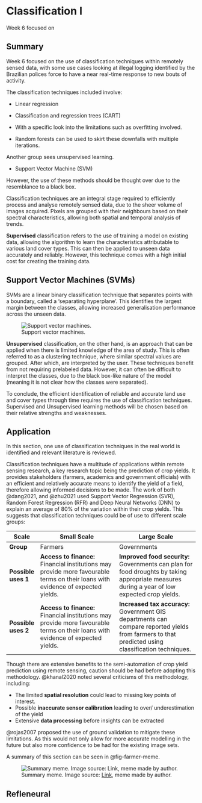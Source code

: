 # Classification I

Week 6 focused on

## Summary

Week 6 focused on the use of classification techniques within remotely sensed data, with some use cases looking at illegal logging identified by the Brazilian polices force to have a near real-time response to new bouts of activity.

The classification techniques included involve: 

- Linear regression 
-  Classification and regression trees (CART) 
  -  With a specific look into the limitations such as overfitting involved. 

- Random forests can be used to skirt these downfalls with multiple iterations.



Another group sees unsupervised learning.

- Support Vector Machine (SVM)



However, the use of these methods should be thought over due to the resemblance to a black box.

Classification techniques are an integral stage required to efficiently process and analyse remotely sensed data, due to the sheer volume of images acquired. Pixels are grouped with their neighbours based on their spectral characteristics, allowing both spatial and temporal analysis of trends.

**Supervised** classification refers to the use of training a model on existing data, allowing the algorithm to learn the characteristics attributable to various land cover types. This can then be applied to unseen data accurately and reliably. However, this technique comes with a high initial cost for creating the training data.

::: callout-tip
## Support Vector Machines (SVMs)

SVMs are a linear binary classification technique that separates points with a boundary, called a 'separating hyperplane'. This identifies the largest margin between the classes, allowing increased generalisation performance across the unseen data.

![Support vector machines.](https://editor.analyticsvidhya.com/uploads/729834.png){#fig-svm}
:::

**Unsupervised** classification, on the other hand, is an approach that can be applied when there is limited knowledge of the area of study. This is often referred to as a clustering technique, where similar spectral values are grouped. After which, are interpreted by the user. These techniques benefit from not requiring prelabeled data. However, it can often be difficult to interpret the classes, due to the black box-like nature of the model (meaning it is not clear how the classes were separated).

To conclude, the efficient identification of reliable and accurate land use and cover types through time requires the use of classification techniques. Supervised and Unsupervised learning methods will be chosen based on their relative strengths and weaknesses.

## Application

In this section, one use of classification techniques in the real world is identified and relevant literature is reviewed.

Classification techniques have a multitude of applications within remote sensing research, a key research topic being the prediction of crop yields. It provides stakeholders (farmers, academics and government officials) with an efficient and relatively accurate means to identify the yield of a field, therefore allowing informed decisions to be made. The work of both @dang2021, and @zhu2021 used Support Vector Regression (SVR), Random Forest Regression (RFR) and Deep Neural Networks (DNN) to explain an average of 80% of the variation within their crop yields. This suggests that classification techniques could be of use to different scale groups:

| Scale               | Small Scale                                                  | Large Scale                                                  |
| ------------------- | ------------------------------------------------------------ | ------------------------------------------------------------ |
| **Group**           | Farmers                                                      | Governments                                                  |
| **Possible uses 1** | **Access to finance:** Financial institutions may provide more favourable terms on their loans with evidence of expected yields. | **Improved food security:** Governments can plan for food droughts by taking appropriate measures during a year of low expected crop yields. |
| **Possible uses 2** | **Access to finance:** Financial institutions may provide more favourable terms on their loans with evidence of expected yields. | **Increased tax accuracy:** Government GIS departments can compare reported yields from farmers to that predicted using classification techniques. |

Though there are extensive benefits to the semi-automation of crop yield prediction using remote sensing, caution should be had before adopting this methodology. @khanal2020 noted several criticisms of this methodology, including:

- The limited **spatial resolution** could lead to missing key points of interest.
- Possible **inaccurate sensor calibration** leading to over/ underestimation of the yield
- Extensive **data processing** before insights can be extracted

@rojas2007 proposed the use of ground validation to mitigate these limitations. As this would not only allow for more accurate modelling in the future but also more confidence to be had for the existing image sets. 



A summary of this section can be seen in @fig-farmer-meme.

![Summary meme. Image source: [Link](https://bloximages.chicago2.vip.townnews.com/sentinelsource.com/content/tncms/assets/v3/editorial/2/63/2637e3c2-81f1-11eb-a3f6-1bac6a0f2ea2/60494a2bdcd99.image.jpg?resize=400%2C267), meme made by author.](https://i.ibb.co/y6JsmvL/When-you-want-to-predict-crop-yields-but-you-also-want-to-save-time-and-money.png){#fig-farmer-meme}

## Refleneural
